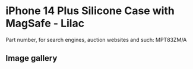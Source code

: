 
# iPhone 14 Plus Silicone Case with MagSafe - Lilac

Part number, for search engines, auction websites and such: MPT83ZM/A

## Image gallery

<div style={{ width: '100%', maxWidth: '768px' }}>
<GalleryComponent
    images={[
      {
        original: "/everysource/MPT83.webp",
        thumbnail: "/everypreview/MPT83.webp",
      },
      {
        original: "/everysource/MPT83_AV1.webp",
        thumbnail: "/everypreview/MPT83_AV1.webp",
      },
      {
        original: "/everysource/MPT83_AV2.webp",
        thumbnail: "/everypreview/MPT83_AV2.webp",
      },
      {
        original: "/everysource/MPT83_AV3.webp",
        thumbnail: "/everypreview/MPT83_AV3.webp",
      },
      {
        original: "/everysource/MPT83_AV4.webp",
        thumbnail: "/everypreview/MPT83_AV4.webp",
      }
    ]}
  />
</div>